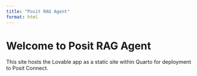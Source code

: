 ```yaml
---
title: "Posit RAG Agent"
format: html
---
```


# Welcome to Posit RAG Agent

This site hosts the Lovable app as a static site within Quarto for deployment to Posit Connect.

:::{.static-app}
<div id="root"></div>
<script type="module" src="static/assets/index-BXmyVTI0.js"></script>
<link rel="stylesheet" href="static/assets/index-DfVZAMAr.css" />
:::

<!-- The static/ folder contains your built app. If you rebuild, update the filenames above as needed. -->
